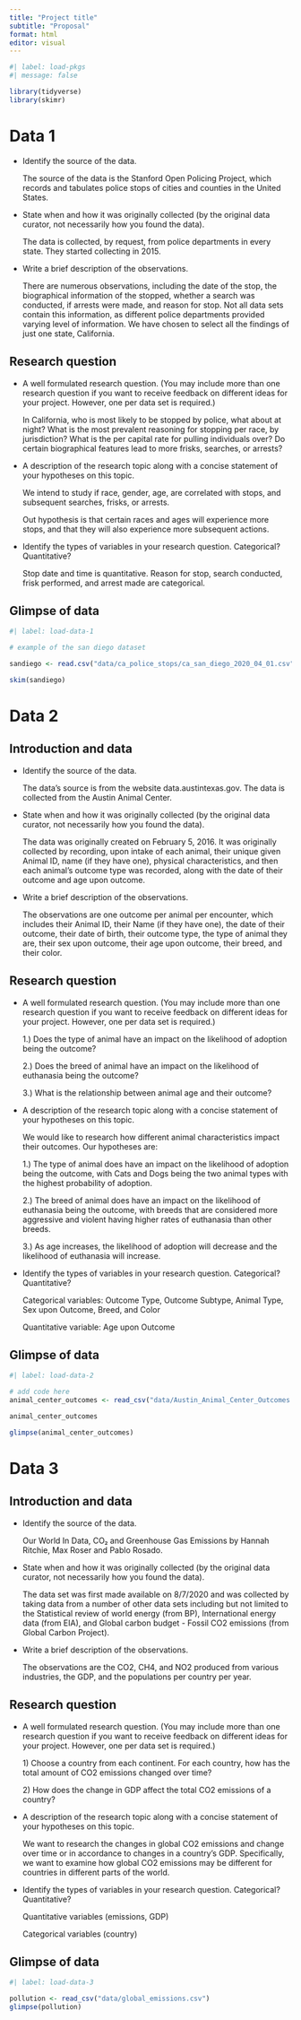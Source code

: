 ```yaml
---
title: "Project title"
subtitle: "Proposal"
format: html
editor: visual
---
```


```r
#| label: load-pkgs
#| message: false

library(tidyverse)
library(skimr)
```

# Data 1

-   Identify the source of the data.

    The source of the data is the Stanford Open Policing Project, which records and tabulates police stops of cities and counties in the United States.

-   State when and how it was originally collected (by the original data curator, not necessarily how you found the data).

    The data is collected, by request, from police departments in every state. They started collecting in 2015.

-   Write a brief description of the observations.

    There are numerous observations, including the date of the stop, the biographical information of the stopped, whether a search was conducted, if arrests were made, and reason for stop. Not all data sets contain this information, as different police departments provided varying level of information. We have chosen to select all the findings of just one state, California.

## Research question

-   A well formulated research question. (You may include more than one research question if you want to receive feedback on different ideas for your project. However, one per data set is required.)

    In California, who is most likely to be stopped by police, what about at night? What is the most prevalent reasoning for stopping per race, by jurisdiction? What is the per capital rate for pulling individuals over? Do certain biographical features lead to more frisks, searches, or arrests?

-   A description of the research topic along with a concise statement of your hypotheses on this topic.

    We intend to study if race, gender, age, are correlated with stops, and subsequent searches, frisks, or arrests.

    Out hypothesis is that certain races and ages will experience more stops, and that they will also experience more subsequent actions.

-   Identify the types of variables in your research question. Categorical? Quantitative?

    Stop date and time is quantitative. Reason for stop, search conducted, frisk performed, and arrest made are categorical.

## Glimpse of data

```r
#| label: load-data-1

# example of the san diego dataset

sandiego <- read.csv("data/ca_police_stops/ca_san_diego_2020_04_01.csv")

skim(sandiego)
```

# Data 2

## Introduction and data

-   Identify the source of the data.

    The data's source is from the website data.austintexas.gov. The data is collected from the Austin Animal Center.

-   State when and how it was originally collected (by the original data curator, not necessarily how you found the data).

    The data was originally created on February 5, 2016. It was originally collected by recording, upon intake of each animal, their unique given Animal ID, name (if they have one), physical characteristics, and then each animal's outcome type was recorded, along with the date of their outcome and age upon outcome.

-   Write a brief description of the observations.

    The observations are one outcome per animal per encounter, which includes their Animal ID, their Name (if they have one), the date of their outcome, their date of birth, their outcome type, the type of animal they are, their sex upon outcome, their age upon outcome, their breed, and their color.

## Research question

-   A well formulated research question. (You may include more than one research question if you want to receive feedback on different ideas for your project. However, one per data set is required.)

    1.) Does the type of animal have an impact on the likelihood of adoption being the outcome?

    2.) Does the breed of animal have an impact on the likelihood of euthanasia being the outcome?

    3.) What is the relationship between animal age and their outcome?

-   A description of the research topic along with a concise statement of your hypotheses on this topic.

    We would like to research how different animal characteristics impact their outcomes. Our hypotheses are:

    1.) The type of animal does have an impact on the likelihood of adoption being the outcome, with Cats and Dogs being the two animal types with the highest probability of adoption.

    2.) The breed of animal does have an impact on the likelihood of euthanasia being the outcome, with breeds that are considered more aggressive and violent having higher rates of euthanasia than other breeds.

    3.) As age increases, the likelihood of adoption will decrease and the likelihood of euthanasia will increase.

-   Identify the types of variables in your research question. Categorical? Quantitative?

    Categorical variables: Outcome Type, Outcome Subtype, Animal Type, Sex upon Outcome, Breed, and Color

    Quantitative variable: Age upon Outcome

## Glimpse of data

```r
#| label: load-data-2

# add code here
animal_center_outcomes <- read_csv("data/Austin_Animal_Center_Outcomes .csv", skip = 1)

animal_center_outcomes

glimpse(animal_center_outcomes)
```

# Data 3

## Introduction and data

-   Identify the source of the data.

    Our World In Data, CO₂ and Greenhouse Gas Emissions by Hannah Ritchie, Max Roser and Pablo Rosado.

-   State when and how it was originally collected (by the original data curator, not necessarily how you found the data).

    The data set was first made available on 8/7/2020 and was collected by taking data from a number of other data sets including but not limited to the Statistical review of world energy (from BP), International energy data (from EIA), and Global carbon budget - Fossil CO2 emissions (from Global Carbon Project).

-   Write a brief description of the observations.

    The observations are the CO2, CH4, and NO2 produced from various industries, the GDP, and the populations per country per year.

## Research question

-   A well formulated research question. (You may include more than one research question if you want to receive feedback on different ideas for your project. However, one per data set is required.)

    1\) Choose a country from each continent. For each country, how has the total amount of CO2 emissions changed over time?

    2\) How does the change in GDP affect the total CO2 emissions of a country?

-   A description of the research topic along with a concise statement of your hypotheses on this topic.

    We want to research the changes in global CO2 emissions and change over time or in accordance to changes in a country's GDP. Specifically, we want to examine how global CO2 emissions may be different for countries in different parts of the world.

-   Identify the types of variables in your research question. Categorical? Quantitative?

    Quantitative variables (emissions, GDP)

    Categorical variables (country)

## Glimpse of data

```r
#| label: load-data-3

pollution <- read_csv("data/global_emissions.csv")
glimpse(pollution)
```
